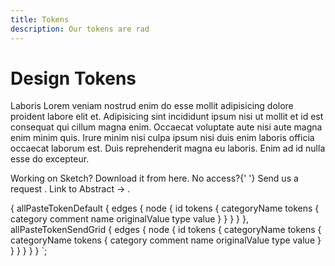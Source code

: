 ```yaml
---
title: Tokens
description: Our tokens are rad
---
```



# Design Tokens

Laboris Lorem veniam nostrud enim do esse mollit adipisicing dolore proident labore elit et. Adipisicing sint incididunt ipsum nisi ut mollit et id est consequat qui cillum magna enim. Occaecat voluptate aute nisi aute magna enim minim quis. Irure minim nisi culpa ipsum nisi duis enim laboris officia occaecat laborum est. Duis reprehenderit magna eu laboris. Enim ad id nulla esse do excepteur.

<Box backgroundColor="colorBackground" borderRadius="borderRadius20" padding="space80" my="space100" maxWidth="size40">
  <Text as="p" lineHeight="lineHeight30" marginBottom="space40">
    Working on Sketch? Download it from here. No access?{' '}
    <Anchor href="#">
      Send us a request
    </Anchor>.
  </Text>

  <Text as="p">
    <Anchor href="#">
      Link to Abstract ->
    </Anchor>.
  </Text>
</Box>

<TokensList default={props.data.allPasteTokenDefault.edges} sendgrid={props.data.allPasteTokenSendGrid.edges} />

{
  allPasteTokenDefault {
    edges {
      node {
        id
        tokens {
          categoryName
          tokens {
            category
            comment
            name
            originalValue
            type
            value
          }
        }
      }
    }
  },
  allPasteTokenSendGrid {
    edges {
      node {
        id
        tokens {
          categoryName
          tokens {
            categoryName
            tokens {
              category
              comment
              name
              originalValue
              type
              value
            }
          }
        }
      }
    }
  }
`;
